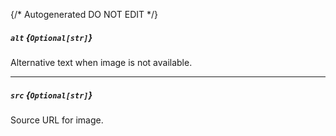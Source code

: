 {/* Autogenerated DO NOT EDIT  */}
##### `alt` *{`Optional[str]`}*
Alternative text when image is not available.

---
##### `src` *{`Optional[str]`}*
Source URL for image.


